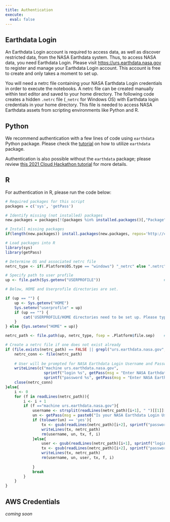 ```yaml
---
title: Authentication
execute: 
  eval: false
---
```


## Earthdata Login

An Earthdata Login account is required to access data, as well as discover restricted data, from the NASA Earthdata system. Thus, to access NASA data, you need Earthdata Login. Please visit <https://urs.earthdata.nasa.gov> to register and manage your Earthdata Login account. This account is free to create and only takes a moment to set up.

You will need a netrc file containing your NASA Earthdata Login credentials in order to execute the notebooks. A netrc file can be created manually within text editor and saved to your home directory. The following code creates a hidden `.netrc` file (`_netrc` for Windows OS) with Earthdata login credentials in your home directory. This file is needed to access NASA Earthdata assets from scripting environments like Python and R.


::: {.panel-tabset group="language"}
## Python
We recommend authentication with a few lines of code using `earthdata` Python package. Please check the [tutorial](#examples/earthdata-access-demo.html) on how to utilize `earthdata` package. 

Authentication is also possible without the `earthdata` package; please review [this 2021 Cloud Hackathon tutorial](https://nasa-openscapes.github.io/2021-Cloud-Workshop-AGU/tutorials/02_NASA_Earthdata_Authentication.html) for more details.  

## R
For authentication in R, please run the code below:
```r
# Required packages for this script
packages = c('sys', 'getPass')

# Identify missing (not installed) packages
new.packages = packages[!(packages %in% installed.packages()[,"Package"])]

# Install missing packages
if(length(new.packages)) install.packages(new.packages, repos='http://cran.rstudio.com/')

# Load packages into R
library(sys)
library(getPass)

# Determine OS and associated netrc file 
netrc_type <- if(.Platform$OS.type == "windows") "_netrc" else ".netrc"    # Windows OS uses _netrc file

# Specify path to user profile 
up <- file.path(Sys.getenv("USERPROFILE"))                            # Retrieve user directory (for netrc file)

# Below, HOME and Userprofile directories are set.  

if (up == "") {
    up <- Sys.getenv("HOME") 
    Sys.setenv("userprofile" = up)
    if (up == "") {
        cat('USERPROFILE/HOME directories need to be set up. Please type sys.setenv("HOME" = "YOURDIRECTORY") or  sys.setenv("USERPROFILE" = "YOURDIRECTORY") in your console and type your USERPROFILE/HOME direcory instead of "YOURDIRECTORY". Next, run the code chunk again.')
    }
} else {Sys.setenv("HOME" = up)}        

netrc_path <- file.path(up, netrc_type, fsep = .Platform$file.sep)    # Path to netrc file

# Create a netrc file if one does not exist already
if (file.exists(netrc_path) == FALSE || grepl("urs.earthdata.nasa.gov", readLines(netrc_path)) == FALSE) {
    netrc_conn <- file(netrc_path)
    
    # User will be prompted for NASA Earthdata Login Username and Password below
    writeLines(c("machine urs.earthdata.nasa.gov",
                 sprintf("login %s", getPass(msg = "Enter NASA Earthdata Login Username \n (An account can be Created at urs.earthdata.nasa.gov):")),
                 sprintf("password %s", getPass(msg = "Enter NASA Earthdata Login Password:"))), netrc_conn)
    close(netrc_conn)
}else{
    i <- 0 
    for (f in readLines(netrc_path)){
        i <- i + 1
        if (f =="machine urs.earthdata.nasa.gov"){
            username <- strsplit(readLines(netrc_path)[i+1], " ")[[1]][2]
            un <- getPass(msg = paste0("Is your NASA Earthdata Login Username: ", username, "\n\n Type yes or no."))
            if (tolower(un) == 'yes'){
                tx <- gsub(readLines(netrc_path)[i+2], sprintf("password %s", getPass(msg = "Enter NASA Earthdata Login Password:")), readLines(netrc_path))
                writeLines(tx, netrc_path)
                rm(username, un, tx, f, i)
            }else{
                user <- gsub(readLines(netrc_path)[i+1], sprintf("login %s", getPass(msg = "Enter NASA Earthdata Login Username:")), readLines(netrc_path))
                tx <- gsub(readLines(netrc_path)[i+2], sprintf("password %s", getPass(msg = "Enter NASA Earthdata Login Password:")), readLines(netrc_path))
                writeLines(tx, netrc_path)
                rm(username, un, user, tx, f, i)
            
            }
            break
        }
    }
}
```

:::

## AWS Credentials

*coming soon*
